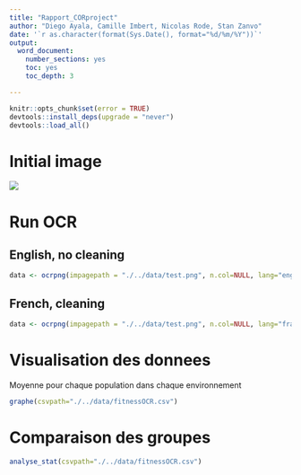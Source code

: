 ```yaml
---
title: "Rapport_CORproject"
author: "Diego Ayala, Camille Imbert, Nicolas Rode, Stan Zanvo"
date: '`r as.character(format(Sys.Date(), format="%d/%m/%Y"))`'
output: 
  word_document:
    number_sections: yes
    toc: yes
    toc_depth: 3

---
```



```r
knitr::opts_chunk$set(error = TRUE)
devtools::install_deps(upgrade = "never")
devtools::load_all()
```
# Initial image
![](./../data/test.png)

# Run OCR
## English, no cleaning
```r

data <- ocrpng(impagepath = "./../data/test.png", n.col=NULL, lang="eng",  header=TRUE, cleaning=FALSE, outcsv="./../data/fitnessOCR.csv")

```
## French, cleaning
```r

data <- ocrpng(impagepath = "./../data/test.png", n.col=NULL, lang="fra",  header=TRUE, cleaning=TRUE, outcsv="./../data/fitnessOCR.csv")

```
# Visualisation des donnees

Moyenne pour chaque population dans chaque environnement
```r
graphe(csvpath="./../data/fitnessOCR.csv")
```

# Comparaison des groupes

```r
analyse_stat(csvpath="./../data/fitnessOCR.csv")
```

